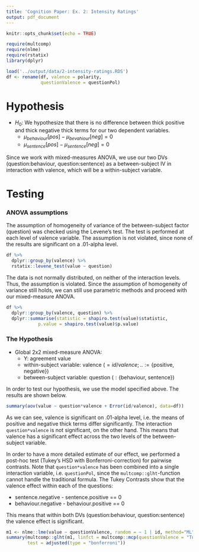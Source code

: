```yaml
---
title: 'Cognition Paper: Ex. 2: Intensity Ratings'
output: pdf_document
---
```


```r
knitr::opts_chunk$set(echo = TRUE)
```

```r
require(multcomp)
require(nlme)
require(rstatix)
library(dplyr)

load('../output/data/2-intensity-ratings.RDS')
df <- rename(df, valence = polarity,
             questionValence = questionPol)
```

# Hypothesis

- $H_0$: We hypothesize that there is no difference between thick positive and thick negative thick terms for our two dependent variables.
    - $\mu_{behaviour}[pos]-\mu_{bevahiour}[neg]=0$
    - $\mu_{sentence}[pos]-\mu_{sentence}[neg]=0$
    
Since we work with mixed-measures ANOVA, we use our two DVs (question:behaviour, question:sentence) as a between-subject IV in interaction with valence, which will be a within-subject variable.

# Testing

### ANOVA assumptions

The assumption of homogeneity of variance of the between-subject factor (question) was checked using the Levene’s test. The test is performed at each level of valence variable. The assumption is not violated, since none of the results are significant on a .01-alpha level.

```r
df %>%
  dplyr::group_by(valence) %>%
  rstatix::levene_test(value ~ question)
```

The data is not normally distributed, on neither of the interaction levels. Thus, the assumption is violated. Since the assumption of homogeneity of variance still holds, we can still use parametric methods and proceed with our mixed-measure ANOVA.

```r
df %>%
  dplyr::group_by(valence, question) %>%
  dplyr::summarise(statistic = shapiro.test(value)$statistic,
            p.value = shapiro.test(value)$p.value)
```


### The Hypothesis

- Global 2x2 mixed-measure ANOVA:
    - Y: agreement value
    - within-subject variable: valence ($=id/valence; ..:=\{\text{positive, negative}\}$)
    - between-subject variable: question ($:\{\text{behaviour, sentence}\}$)

In order to test our hypothesis, we use the model specified above. The results are shown below.

```r
summary(aov(value ~ question*valence + Error(id/valence), data=df))
```

As we can see, valence is significant on .01-alpha level, i.e. the means of positive and negative thick terms differ significantly. \underline{\textbf{Thus, we have to reject our hypothesis.}} The interaction `question*valence` is not significant, on the other hand. This means that valence has a significant effect across the two levels of the between-subject variable.

In order to have a more detailed estimate of our effect, we performed a post-hoc test (Tukey's HSD with Bonferroni-correction) for pairwise contrasts. Note that `question*valence` has been combined into a single interaction variable, i.e. `questionPol`, since the `multcomp::glht`-function cannot handle the traditional formula. The Tukey Contrasts show that the valence effect within each of the questions:

- sentence.negative - sentence.positive == 0 
- behaviour.negative - behaviour.positive == 0 

This means that within both DVs (question:behaviour, question:sentence) the valence effect is significant.

```r
m1 <- nlme::lme(value ~ questionValence, random = ~ 1 | id, method="ML", data=df)
summary(multcomp::glht(m1, linfct = multcomp::mcp(questionValence = "Tukey")), 
        test = adjusted(type = "bonferroni"))
```

